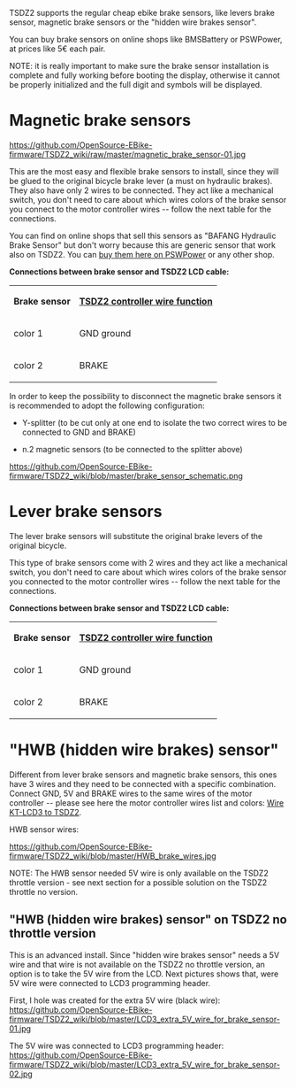 TSDZ2 supports the regular cheap ebike brake sensors, like levers brake sensor, magnetic brake sensors or the "hidden wire brakes sensor".

You can buy brake sensors on online shops like BMSBattery or PSWPower, at prices like 5€ each pair.

NOTE: it is really important to make sure the brake sensor installation is complete and fully working before booting the display, otherwise it cannot be properly initialized and the full digit and symbols will be displayed.

= Magnetic brake sensors =

[[https://github.com/OpenSource-EBike-firmware/TSDZ2_wiki/raw/master/magnetic_brake_sensor-01.jpg]]

This are the most easy and flexible brake sensors to install, since they will be glued to the original bicycle brake lever (a must on hydraulic brakes). They also have only 2 wires to be connected. They act like a mechanical switch, you don't need to care about which wires colors of the brake sensor you connect to the motor controller wires -- follow the next table for the connections.

You can find on online shops that sell this sensors as "BAFANG Hydraulic Brake Sensor" but don't worry because this are generic sensor that work also on TSDZ2. You can [http://www.pswpower.com/ven.php?cargo.2016-47-2bxx buy them here on PSWPower] or any other shop.

'''Connections between brake sensor and TSDZ2 LCD cable:'''
{|
| '''Brake sensor''' || '''[[Wire-KT-LCD3-to-TSDZ2|TSDZ2 controller wire function]]'''
|-
| color 1 || GND ground
|-
| color 2 || BRAKE
|}

In order to keep the possibility to disconnect the magnetic brake sensors it is recommended to adopt the following configuration:

* Y-splitter (to be cut only at one end to isolate the two correct wires to be connected to GND and BRAKE)

* n.2 magnetic sensors (to be connected to the splitter above)

[[https://github.com/OpenSource-EBike-firmware/TSDZ2_wiki/blob/master/brake_sensor_schematic.png]]

= Lever brake sensors =

The lever brake sensors will substitute the original brake levers of the original bicycle.

This type of brake sensors come with 2 wires and they act like a mechanical switch, you don't need to care about which wires colors of the brake sensor you connected to the motor controller wires -- follow the next table for the connections.

'''Connections between brake sensor and TSDZ2 LCD cable:'''
{|
| '''Brake sensor''' || '''[[Wire-KT-LCD3-to-TSDZ2|TSDZ2 controller wire function]]'''
|-
| color 1 || GND ground
|-
| color 2 || BRAKE
|}

= "HWB (hidden wire brakes) sensor" =

Different from lever brake sensors and magnetic brake sensors, this ones have 3 wires and they need to be connected with a specific combination. Connect GND, 5V and BRAKE wires to the same wires of the motor controller -- please see here the motor controller wires list and colors: [[Wire-KT-LCD3-to-TSDZ2|Wire KT-LCD3 to TSDZ2]].

HWB sensor wires:

[[https://github.com/OpenSource-EBike-firmware/TSDZ2_wiki/blob/master/HWB_brake_wires.jpg]]

NOTE: The HWB sensor needed 5V wire is only available on the TSDZ2 throttle version - see next section for a possible solution on the TSDZ2 throttle no version.

== "HWB (hidden wire brakes) sensor" on TSDZ2 no throttle version==

This is an advanced install. Since "hidden wire brakes sensor" needs a 5V wire and that wire is not available on the TSDZ2 no throttle version, an option is to take the 5V wire from the LCD. Next pictures shows that, were 5V wire were connected to LCD3 programming header.

First, I hole was created for the extra 5V wire (black wire):
[[https://github.com/OpenSource-EBike-firmware/TSDZ2_wiki/blob/master/LCD3_extra_5V_wire_for_brake_sensor-01.jpg]]

The 5V wire was connected to LCD3 programming header:
[[https://github.com/OpenSource-EBike-firmware/TSDZ2_wiki/blob/master/LCD3_extra_5V_wire_for_brake_sensor-02.jpg]]